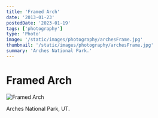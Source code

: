 ```yaml
---
title: 'Framed Arch'
date: '2013-01-23'
postedDate: '2023-01-19'
tags: ['photography']
type: 'Photo'
image: '/static/images/photography/archesFrame.jpg'
thumbnail: '/static/images/photography/archesFrame.jpg'
summary: 'Arches National Park.'
---
```


# Framed Arch

![Framed Arch](/static/images/photography/archesFrame.jpg)

Arches National Park, UT.